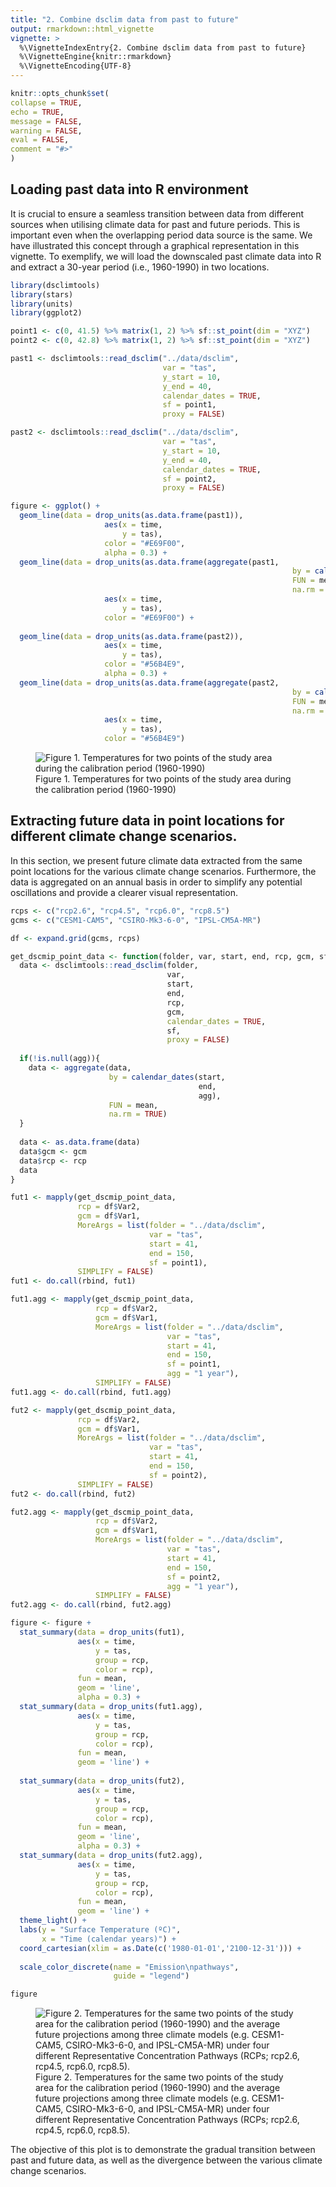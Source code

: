 ```yaml
---
title: "2. Combine dsclim data from past to future"
output: rmarkdown::html_vignette
vignette: >
  %\VignetteIndexEntry{2. Combine dsclim data from past to future}
  %\VignetteEngine{knitr::rmarkdown}
  %\VignetteEncoding{UTF-8}
---
```

  
```r
knitr::opts_chunk$set(
collapse = TRUE,
echo = TRUE,
message = FALSE,
warning = FALSE,
eval = FALSE,
comment = "#>"
)
```

## Loading past data into R environment

It is crucial to ensure a seamless transition between data from different sources when utilising climate data for past and future periods. This is important even when the overlapping period data source is the same. We have illustrated this concept through a graphical representation in this vignette. To exemplify, we will load the downscaled past climate data into R and extract a 30-year period (i.e., 1960-1990) in two locations.

```r
library(dsclimtools)
library(stars)
library(units)
library(ggplot2)

point1 <- c(0, 41.5) %>% matrix(1, 2) %>% sf::st_point(dim = "XYZ")
point2 <- c(0, 42.8) %>% matrix(1, 2) %>% sf::st_point(dim = "XYZ")

past1 <- dsclimtools::read_dsclim("../data/dsclim", 
                                  var = "tas", 
                                  y_start = 10, 
                                  y_end = 40, 
                                  calendar_dates = TRUE, 
                                  sf = point1, 
                                  proxy = FALSE)

past2 <- dsclimtools::read_dsclim("../data/dsclim", 
                                  var = "tas", 
                                  y_start = 10, 
                                  y_end = 40, 
                                  calendar_dates = TRUE, 
                                  sf = point2, 
                                  proxy = FALSE)

figure <- ggplot() +
  geom_line(data = drop_units(as.data.frame(past1)), 
                     aes(x = time, 
                         y = tas), 
                     color = "#E69F00", 
                     alpha = 0.3) + 
  geom_line(data = drop_units(as.data.frame(aggregate(past1, 
                                                               by = calendar_dates(10, 41, "1 year"), 
                                                               FUN = mean, 
                                                               na.rm = TRUE))), 
                     aes(x = time, 
                         y = tas), 
                     color = "#E69F00") + 
  
  geom_line(data = drop_units(as.data.frame(past2)), 
                     aes(x = time, 
                         y = tas), 
                     color = "#56B4E9", 
                     alpha = 0.3) + 
  geom_line(data = drop_units(as.data.frame(aggregate(past2, 
                                                               by = calendar_dates(10, 41, "1 year"), 
                                                               FUN = mean, 
                                                               na.rm = TRUE))), 
                     aes(x = time, 
                         y = tas), 
                     color = "#56B4E9")
```

![Figure 1. Temperatures for two points of the study area during the calibration period (1960-1990)](figures/a2/a2_fig_past.jpg)

## Extracting future data in point locations for different climate change scenarios.

In this section, we present future climate data extracted from the same point locations for the various climate change scenarios. Furthermore, the data is aggregated on an annual basis in order to simplify any potential oscillations and provide a clearer visual representation.

```r

rcps <- c("rcp2.6", "rcp4.5", "rcp6.0", "rcp8.5")
gcms <- c("CESM1-CAM5", "CSIRO-Mk3-6-0", "IPSL-CM5A-MR")

df <- expand.grid(gcms, rcps)

get_dscmip_point_data <- function(folder, var, start, end, rcp, gcm, sf, agg = NULL){
  data <- dsclimtools::read_dsclim(folder, 
                                   var, 
                                   start, 
                                   end, 
                                   rcp, 
                                   gcm, 
                                   calendar_dates = TRUE, 
                                   sf, 
                                   proxy = FALSE)
  
  if(!is.null(agg)){
    data <- aggregate(data, 
                      by = calendar_dates(start, 
                                          end, 
                                          agg), 
                      FUN = mean, 
                      na.rm = TRUE)
  } 
  
  data <- as.data.frame(data)
  data$gcm <- gcm
  data$rcp <- rcp
  data
} 

fut1 <- mapply(get_dscmip_point_data, 
               rcp = df$Var2, 
               gcm = df$Var1, 
               MoreArgs = list(folder = "../data/dsclim", 
                               var = "tas", 
                               start = 41, 
                               end = 150, 
                               sf = point1), 
               SIMPLIFY = FALSE)
fut1 <- do.call(rbind, fut1)

fut1.agg <- mapply(get_dscmip_point_data, 
                   rcp = df$Var2, 
                   gcm = df$Var1, 
                   MoreArgs = list(folder = "../data/dsclim", 
                                   var = "tas",
                                   start = 41, 
                                   end = 150, 
                                   sf = point1, 
                                   agg = "1 year"), 
                   SIMPLIFY = FALSE)
fut1.agg <- do.call(rbind, fut1.agg)

fut2 <- mapply(get_dscmip_point_data, 
               rcp = df$Var2, 
               gcm = df$Var1, 
               MoreArgs = list(folder = "../data/dsclim", 
                               var = "tas", 
                               start = 41, 
                               end = 150, 
                               sf = point2), 
               SIMPLIFY = FALSE)
fut2 <- do.call(rbind, fut2)

fut2.agg <- mapply(get_dscmip_point_data, 
                   rcp = df$Var2, 
                   gcm = df$Var1, 
                   MoreArgs = list(folder = "../data/dsclim", 
                                   var = "tas", 
                                   start = 41, 
                                   end = 150, 
                                   sf = point2, 
                                   agg = "1 year"),
                   SIMPLIFY = FALSE)
fut2.agg <- do.call(rbind, fut2.agg)

figure <- figure + 
  stat_summary(data = drop_units(fut1), 
               aes(x = time, 
                   y = tas, 
                   group = rcp, 
                   color = rcp), 
               fun = mean, 
               geom = 'line', 
               alpha = 0.3) +
  stat_summary(data = drop_units(fut1.agg), 
               aes(x = time, 
                   y = tas, 
                   group = rcp, 
                   color = rcp), 
               fun = mean, 
               geom = 'line') +
  
  stat_summary(data = drop_units(fut2), 
               aes(x = time, 
                   y = tas, 
                   group = rcp, 
                   color = rcp),
               fun = mean, 
               geom = 'line', 
               alpha = 0.3) +
  stat_summary(data = drop_units(fut2.agg), 
               aes(x = time, 
                   y = tas, 
                   group = rcp, 
                   color = rcp),
               fun = mean, 
               geom = 'line') +
  theme_light() +
  labs(y = "Surface Temperature (ºC)",
       x = "Time (calendar years)") +
  coord_cartesian(xlim = as.Date(c('1980-01-01','2100-12-31'))) +
  
  scale_color_discrete(name = "Emission\npathways",
                       guide = "legend")

figure
```

![Figure 2. Temperatures for the same two points of the study area for the calibration period (1960-1990) and the average future projections among three climate models (e.g. CESM1-CAM5, CSIRO-Mk3-6-0, and IPSL-CM5A-MR) under four different Representative Concentration Pathways (RCPs; rcp2.6, rcp4.5, rcp6.0, rcp8.5).](figures/a2/a2_fig_beautified.jpg)

The objective of this plot is to demonstrate the gradual transition between past and future data, as well as the divergence between the various climate change scenarios.

